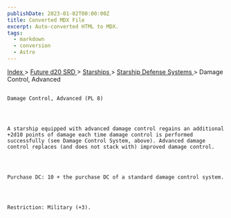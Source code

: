 ```yaml
---
publishDate: 2023-01-02T00:00:00Z
title: Converted MDX File
excerpt: Auto-converted HTML to MDX.
tags:
  - markdown
  - conversion
  - Astro
---
```







[
      Index
     ](-index)
     >
     [
      Future d20 SRD
     ](future-d20-srd-index)
     >
     [
      Starships
     ](future-d20-srd-starships-index)
     >
     [
      Starship Defense Systems
     ](future-d20-srd-starships-starship-defense-systems-index)
     > Damage Control, Advanced
    




## 
    Damage Control, Advanced (PL 8)
   



    A starship equipped with advanced damage control regains an additional +2d10 points of damage each time damage control is performed successfully (see Damage Control System, above). Advanced damage control replaces (and does not stack with) improved damage control.
   



    Purchase DC: 10 + the purchase DC of a standard damage control system.
   



    Restriction: Military (+3).
   





